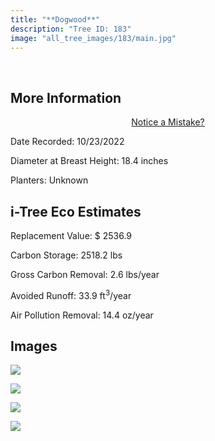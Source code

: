 ```yaml
---
title: "**Dogwood**"
description: "Tree ID: 183"
image: "all_tree_images/183/main.jpg"
---
```


<br>

## **More Information**
::: column-margin
<center><a class="button" href="https://forms.gle/W6f5nwYxrM33hF4f7">Notice a Mistake?</a></center>
:::


Date Recorded:  10/23/2022

Diameter at Breast Height:  18.4  inches

Planters:  Unknown

## **i-Tree Eco Estimates**


 Replacement Value: $ 2536.9

 Carbon Storage:  2518.2  lbs

 Gross Carbon Removal:  2.6  lbs/year

 Avoided Runoff:  33.9  ft<sup>3</sup>/year

 Air Pollution Removal:  14.4  oz/year

## **Images**


 ![](all_tree_images/183/IMG_7026.jpg)

 ![](all_tree_images/183/IMG_7027.jpg)

 ![](all_tree_images/183/IMG_7029.jpg)

 ![](all_tree_images/183/main.jpg)

